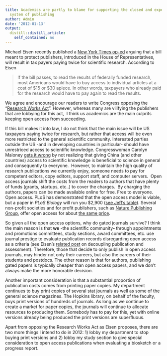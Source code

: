 ```yaml
---
title: Academics are partly to blame for supporting the closed and expensive access
  system of publishing
author: Admin
date: '2012-01-13'
output:
  distill::distill_article:
    self_contained: no
---
```


Michael Eisen recently published a <a href="http://www.nytimes.com/2012/01/11/opinion/research-bought-then-paid-for.html?_r=1" target="_blank">New York Times op-ed</a> arguing that a bill meant to protect publishers, <span>introduced in the House of Representatives, will result in tax payers paying twice for scientific research. According to Eisen</span>

> <span>If the bill passes, to read the results of federally funded research, most Americans would have to buy access to individual articles at a cost of $15 or $30 apiece. In other words, taxpayers who already paid for the research would have to pay again to read the results.</span>

We agree and encourage our readers to write Congress opposing the &#8220;<a href="http://thomas.loc.gov/cgi-bin/query/z?c112:H.R.3699:" target="_blank">Research Works Act</a>&#8221;. However, whereas many are vilifying the publishers that are lobbying for this act,  I think us academics are the main culprits keeping open access from succeeding.

If this bill makes it into law, I do not think that the main issue will be US taxpayers paying twice for research, but rather that access will be even more restricted to the general scientific community. Interested parties outside the US -and in developing countries in particular- should have unrestriced access to scientific knowledge. Congresswoman Carolyn Maloney <a href="http://sistnek.blogspot.com/2012/01/time-to-terminate-research-works-act.html" target="_blank">gets it wrong</a> by not realizing that giving China (and other countries) access to scientific knowledge is beneficial to science in general and consequently to everyone.  However, to maintain the high quality of research publications we currently enjoy, someone needs to pay for competent editors, copy editors, support staff, and computer servers.  Open access journals shift the costs from the readers to authors that have plenty of funds (grants, startups, etc..) to cover the charges.  By charging the authors, papers can be made available online for free. Free to everyone. Open access. PLoS has demonstrated that the open access model is viable, but a paper in _PLoS Biology_ will run you $2,900 (<a href="http://simplystatistics.tumblr.com/post/12286350206/free-access-publishing-is-awesome-but-expensive-how" target="_blank">see Jeff&#8217;s table</a>). Several non-profit societies and for profit publishers, such as <a href="http://www.nature.com/press_releases/open15.html" target="_blank">Nature Publishing Group</a>, offer open access for about <a href="http://newsbreaks.infotoday.com/Digest/Nature-Publishing-Group-Expands-Open-Access-Choices-52372.asp" target="_blank">the same price</a>. 

So given all the open access options, why do gated journals survive? I think the main reason is that **we** -the scientific community**- **through appointments and promotions committees, study sections, award committees, etc. use journal prestige to evaluate publication records disregarding open access as a criteria (see Eisen&#8217;s <a href="http://www.michaeleisen.org/blog/?p=694" target="_blank">related post</a> on decoupling publication and assessment). Therefore, those that decide to only publish in open access journals, may hinder not only their careers, but also the careers of their students and postdocs. The other reason is that for authors, publishing gated papers is typically cheaper than open access papers, and we don&#8217;t always make the more honorable decision. 

Another important consideration is that a substantial proportion of publication costs comes from printing paper copies. My department continues to buy print copies of several stat journals as well as some of the general science magazines. The Hopkins library, on behalf of the faculty, buys print versions of hundreds of journals. As long as we continue to create a market for paper copies, the journals will continue to allocate resources to producing them. Somebody has to pay for this, yet with online versions already being produced the print versions are superfluous.

Apart from opposing the Research Works Act as Eisen proposes, there are two more things I intend to do in 2012: 1) lobby my department to stop buying print versions and 2) lobby my study section to give special consideration to open access publications when evaluating a biosketch or a progress report.
